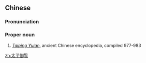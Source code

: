 {{also|太平御览}}
==Chinese==
{{zh-forms|s=太平御览|type=22}}

===Pronunciation===
{{zh-pron
|m=Tàipíng Yùlǎn
|cat=propn
}}

===Proper noun===
{{zh-proper noun}}

# [[w:Taiping Yulan|''Taiping Yulan'']], ancient Chinese encyclopedia, compiled 977-983

{{zh-cat|Books}}

[[zh:太平御覽]]